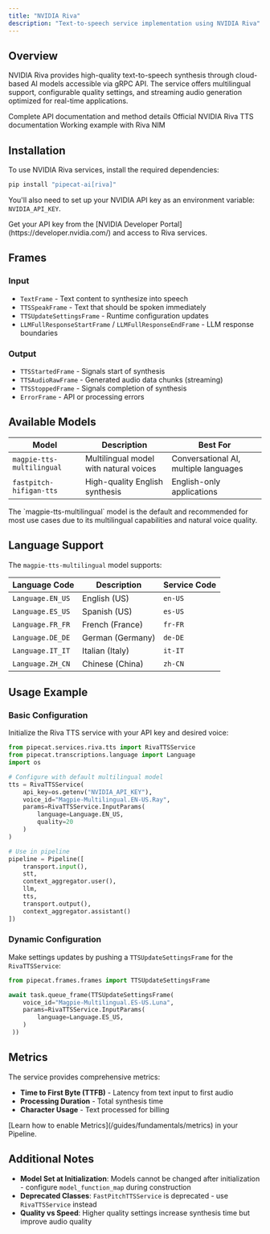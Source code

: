 ```yaml
---
title: "NVIDIA Riva"
description: "Text-to-speech service implementation using NVIDIA Riva"
---
```


## Overview

NVIDIA Riva provides high-quality text-to-speech synthesis through cloud-based AI models accessible via gRPC API. The service offers multilingual support, configurable quality settings, and streaming audio generation optimized for real-time applications.

<CardGroup cols={3}>
  <Card
    title="API Reference"
    icon="code"
    href="https://reference-server.pipecat.ai/en/latest/api/pipecat.services.riva.tts.html"
  >
    Complete API documentation and method details
  </Card>
  <Card
    title="NVIDIA Riva Docs"
    icon="book"
    href="https://docs.nvidia.com/deeplearning/riva/user-guide/docs/tts/tts-overview.html"
  >
    Official NVIDIA Riva TTS documentation
  </Card>
  <Card
    title="Example Code"
    icon="play"
    href="https://github.com/pipecat-ai/pipecat/blob/main/examples/foundational/07r-interruptible-riva-nim.py"
  >
    Working example with Riva NIM
  </Card>
</CardGroup>

## Installation

To use NVIDIA Riva services, install the required dependencies:

```bash
pip install "pipecat-ai[riva]"
```

You'll also need to set up your NVIDIA API key as an environment variable: `NVIDIA_API_KEY`.

<Tip>
  Get your API key from the [NVIDIA Developer
  Portal](https://developer.nvidia.com/) and access to Riva services.
</Tip>

## Frames

### Input

- `TextFrame` - Text content to synthesize into speech
- `TTSSpeakFrame` - Text that should be spoken immediately
- `TTSUpdateSettingsFrame` - Runtime configuration updates
- `LLMFullResponseStartFrame` / `LLMFullResponseEndFrame` - LLM response boundaries

### Output

- `TTSStartedFrame` - Signals start of synthesis
- `TTSAudioRawFrame` - Generated audio data chunks (streaming)
- `TTSStoppedFrame` - Signals completion of synthesis
- `ErrorFrame` - API or processing errors

## Available Models

| Model                     | Description                            | Best For                              |
| ------------------------- | -------------------------------------- | ------------------------------------- |
| `magpie-tts-multilingual` | Multilingual model with natural voices | Conversational AI, multiple languages |
| `fastpitch-hifigan-tts`   | High-quality English synthesis         | English-only applications             |

<Note>
  The `magpie-tts-multilingual` model is the default and recommended for most
  use cases due to its multilingual capabilities and natural voice quality.
</Note>

## Language Support

The `magpie-tts-multilingual` model supports:

| Language Code    | Description      | Service Code |
| ---------------- | ---------------- | ------------ |
| `Language.EN_US` | English (US)     | `en-US`      |
| `Language.ES_US` | Spanish (US)     | `es-US`      |
| `Language.FR_FR` | French (France)  | `fr-FR`      |
| `Language.DE_DE` | German (Germany) | `de-DE`      |
| `Language.IT_IT` | Italian (Italy)  | `it-IT`      |
| `Language.ZH_CN` | Chinese (China)  | `zh-CN`      |

## Usage Example

### Basic Configuration

Initialize the Riva TTS service with your API key and desired voice:

```python
from pipecat.services.riva.tts import RivaTTSService
from pipecat.transcriptions.language import Language
import os

# Configure with default multilingual model
tts = RivaTTSService(
    api_key=os.getenv("NVIDIA_API_KEY"),
    voice_id="Magpie-Multilingual.EN-US.Ray",
    params=RivaTTSService.InputParams(
        language=Language.EN_US,
        quality=20
    )
)

# Use in pipeline
pipeline = Pipeline([
    transport.input(),
    stt,
    context_aggregator.user(),
    llm,
    tts,
    transport.output(),
    context_aggregator.assistant()
])
```

### Dynamic Configuration

Make settings updates by pushing a `TTSUpdateSettingsFrame` for the `RivaTTSService`:

```python
from pipecat.frames.frames import TTSUpdateSettingsFrame

await task.queue_frame(TTSUpdateSettingsFrame(
    voice_id="Magpie-Multilingual.ES-US.Luna",
    params=RivaTTSService.InputParams(
        language=Language.ES_US,
    )
 ))
```

## Metrics

The service provides comprehensive metrics:

- **Time to First Byte (TTFB)** - Latency from text input to first audio
- **Processing Duration** - Total synthesis time
- **Character Usage** - Text processed for billing

<Info>
  [Learn how to enable Metrics](/guides/fundamentals/metrics) in your Pipeline.
</Info>

## Additional Notes

- **Model Set at Initialization**: Models cannot be changed after initialization - configure `model_function_map` during construction
- **Deprecated Classes**: `FastPitchTTSService` is deprecated - use `RivaTTSService` instead
- **Quality vs Speed**: Higher quality settings increase synthesis time but improve audio quality
